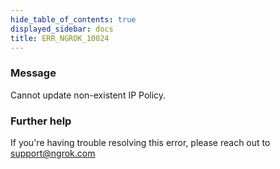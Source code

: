 ```yaml
---
hide_table_of_contents: true
displayed_sidebar: docs
title: ERR_NGROK_10024
---
```


### Message

Cannot update non-existent IP Policy.

<ErrorDetails />

### Further help

If you're having trouble resolving this error, please reach out to [support@ngrok.com](mailto:support@ngrok.com?subject=Help%20with%20ERR_NGROK_10024)
